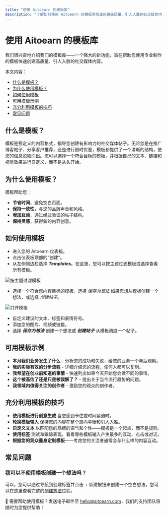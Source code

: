 ```yaml
---
title: "使用 Aitoearn 的模板库"
description: "了解如何使用 Aitoearn 的模板库快速创建高质量、引人入胜的社交媒体内容"
---
```

# 使用 Aitoearn 的模板库

我们很兴奋地介绍我们的模板库——一个强大的新功能，旨在帮助您使用专业制作的模板快速创建高质量、引人入胜的社交媒体内容。

本文内容：
- [什么是模板？](#what-are-templates)
- [为什么使用模板？](#why-use-templates)
- [如何使用模板](#how-to-use-templates)
- [可用模板示例](#template-examples)
- [充分利用模板的技巧](#tips-for-templates)
- [常见问题](#faq)

## 什么是模板？

模板是预定义的内容格式，指导您创建有影响力的社交媒体帖子。无论您是在推广博客帖子、分享客户推荐，还是进行限时优惠，模板都提供了一个清晰的结构，使您的信息脱颖而出。您可以选择一个符合目标的模板，并根据自己的文本、链接和视觉效果进行自定义，而不是从头开始。

## 为什么使用模板？

模板帮助您：
- **节省时间**，避免空白页面。
- **保持一致性**，与您的品牌声音和风格。
- **增加互动**，通过经过验证的帖子结构。
- **保持灵感**，获得新的内容创意。

## 如何使用模板

- 进入您的 Aitoearn 仪表板。
- 点击仪表板顶部的“创建”。
- 从左侧侧边栏选择 ***Templates***。在这里，您可以按主题过滤模板或选择查看所有模板。

![按主题过滤模板](//d33v4339jhl8k0.cloudfront.net/docs/assets/64cb6cf86d4a3e191f237e66/图片s/683709f2e0314d05424443e2/文件-MRNPG3Jn1D.jpg)

- 选择一个符合您内容目标的模板。选择 *保存为想法* 如果您想从模板创建一个想法，或选择 *创建帖子*。

![打开模板](//d33v4339jhl8k0.cloudfront.net/docs/assets/64cb6cf86d4a3e191f237e66/图片s/6837039968f634480e5c0515/文件-huHbbf8HtW.jpg)

- 自定义建议的文本、标签和表情符号。
- 添加您的图片、视频或链接。
- 选择 ***保存为想法*** 创建一个想法或 ***创建帖子*** 从模板调度一个帖子。

## 可用模板示例

- **本月我们业务发生了什么** - 分析您的成功和失败，给您的业务一个幕后观察。
- **我的实际有效的分步流程** - 详细介绍您的流程，任何人都可以复制。
- **我希望在创业前知道的事情** - 快速列出如果今天开始您会做不同的事情。
- **这个被高估了还是只是被误解了？** - 提出关于当今流行趋势的问题。
- **我领域内值得关注的创作者** - 激励您的观众的创作者。

## 充分利用模板的技巧

- **使用模板进行创意生成** 当您感到卡住或时间紧迫时。
- **轮换模板输入** 保持您的内容在整个周内平衡和引人入胜。
- **自定义文本** 以匹配您的品牌的语气和个性——模板是一个起点，而不是规则。
- **使用标签** 测试和跟踪表现，看看哪些模板输入产生最多的互动、点击或对话。
- **根据您的观众量身定制模板**——考虑您的关注者通常会与什么样的内容互动。

## 常见问题

### 我可以不使用模板创建一个想法吗？

可以，您可以通过导航到创建标签并点击 + 新建按钮来创建一个空白想法。您可以在这里查看完整的[创建想法](https://支持.aitoearn.com//支持.aitoearn.com/article/589-creating-ideas-在-aitoearn#h_01GFRYA38XQTQ0A1068BQHKJKW)过程。

📝 需要帮助使用模板？发送电子邮件至 [hello@aitoearn.com](mailto:hello@aitoearn.com)，我们的支持团队将随时为您提供帮助！

